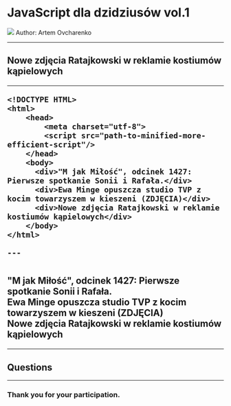 

<Head>
  <title>JavaScript dla dzidziusów</title>
</Head>

# JavaScript dla dzidziusów vol.1


<ImageWithLabel>
  <img src="./static/at-start.jpg " />
</ImageWithLabel>
Author: Artem Ovcharenko

---

## <script>

---
```
<!DOCTYPE HTML>
<html>
    <head>
        <meta charset="utf-8">
        <script>
          1 codu
          ~~~
          40k linijka
        </script>
    </head>
    <body>
      <div>"M jak Miłość", odcinek 1427: Pierwsze spotkanie Sonii i Rafała.</div>
      <div>Ewa Minge opuszcza studio TVP z kocim towarzyszem w kieszeni (ZDJĘCIA)</div>
      <div>Żona Glika urodziła córkę! (Z OSTATNIEJ CHWILI)</div>
    </body>
</html>

---

```
<!DOCTYPE HTML>
<html>
    <head>
        <meta charset="utf-8">
    </head>
    <body>
      <div>"M jak Miłość", odcinek 1427: Pierwsze spotkanie Sonii i Rafała.</div>
      <div>Ewa Minge opuszcza studio TVP z kocim towarzyszem w kieszeni (ZDJĘCIA)</div>
      <script>
        1 codu
        ~~~
        40k linijka
      </script>
      <div>Nowe zdjęcia Ratajkowski w reklamie kostiumów kąpielowych</div>
    </body>
</html>

---

```
<!DOCTYPE HTML>
<html>
    <head>
        <meta charset="utf-8">
        <script src="path-to-minified-more-efficient-script"/>
    </head>
    <body>
      <div>"M jak Miłość", odcinek 1427: Pierwsze spotkanie Sonii i Rafała.</div>
      <div>Ewa Minge opuszcza studio TVP z kocim towarzyszem w kieszeni (ZDJĘCIA)</div>
      <div>Nowe zdjęcia Ratajkowski w reklamie kostiumów kąpielowych</div>
    </body>
</html>

---


```
<!DOCTYPE HTML>
<html>
    <head>
        <meta charset="utf-8">
        <script src="path-to-first-minified-more-efficient-script"/>
        <script src="path-to-second-minified-more-efficient-script">
            //some code
        </script>
    </head>
    <body>
      <div>"M jak Miłość", odcinek 1427: Pierwsze spotkanie Sonii i Rafała.</div>
      <div>Ewa Minge opuszcza studio TVP z kocim towarzyszem w kieszeni (ZDJĘCIA)</div>
      <div>Nowe zdjęcia Ratajkowski w reklamie kostiumów kąpielowych</div>
    </body>
</html>

---

## Questions

---

### Thank you for your participation.
